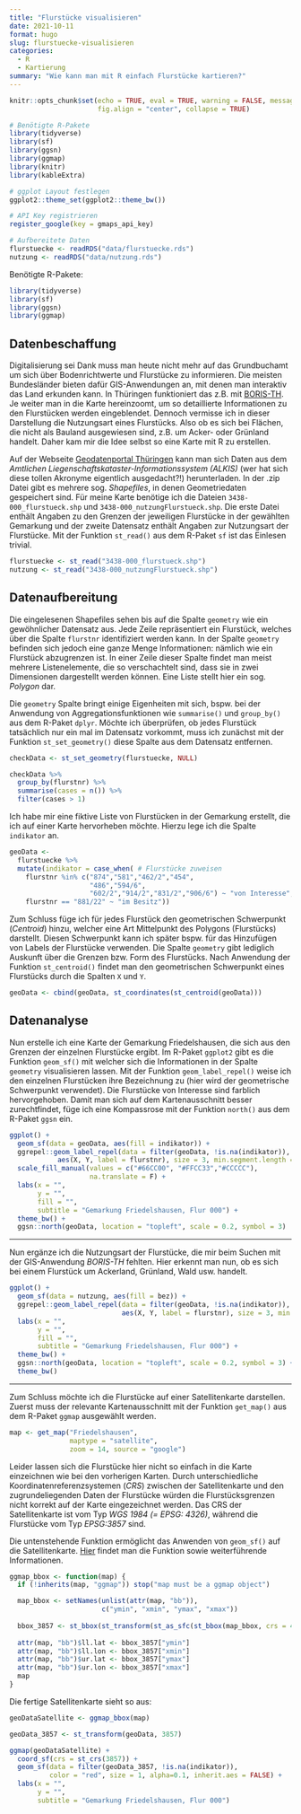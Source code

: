 ```yaml
---
title: "Flurstücke visualisieren"
date: 2021-10-11
format: hugo
slug: flurstuecke-visualisieren
categories: 
  - R
  - Kartierung
summary: "Wie kann man mit R einfach Flurstücke kartieren?"
---
```



```r
knitr::opts_chunk$set(echo = TRUE, eval = TRUE, warning = FALSE, message = FALSE,
                      fig.align = "center", collapse = TRUE)

# Benötigte R-Pakete
library(tidyverse)
library(sf)
library(ggsn)
library(ggmap)
library(knitr)
library(kableExtra)

# ggplot Layout festlegen
ggplot2::theme_set(ggplot2::theme_bw())

# API Key registrieren
register_google(key = gmaps_api_key)

# Aufbereitete Daten
flurstuecke <- readRDS("data/flurstuecke.rds")
nutzung <- readRDS("data/nutzung.rds")
```

Benötigte R-Pakete:

```r
library(tidyverse)
library(sf)
library(ggsn)
library(ggmap)
```

## **Datenbeschaffung**

Digitalisierung sei Dank muss man heute nicht mehr auf das Grundbuchamt um sich über Bodenrichtwerte und Flurstücke zu informieren. Die meisten Bundesländer bieten dafür GIS-Anwendungen an, mit denen man interaktiv das Land erkunden kann. In Thüringen funktioniert das z.B. mit [BORIS-TH](https://thueringenviewer.thueringen.de/thviewer/boris.html#). Je weiter man in die Karte hereinzoomt, um so detaillierte Informationen zu den Flurstücken werden eingeblendet. Dennoch vermisse ich in dieser Darstellung die Nutzungsart eines Flurstücks. Also ob es sich bei Flächen, die nicht als Bauland ausgewiesen sind, z.B. um Acker- oder Grünland handelt. Daher kam mir die Idee selbst so eine Karte mit R zu erstellen. 

Auf der Webseite [Geodatenportal Thüringen](https://www.geoportal-th.de/de-de/Downloadbereiche/Download-Offene-Geodaten-Th%C3%BCringen/Download-ALKIS-flurweise) kann man sich Daten aus dem *Amtlichen Liegenschaftskataster-Informationssystem (ALKIS)* (wer hat sich diese tollen Akronyme eigentlich ausgedacht?!) herunterladen. In der .zip Datei gibt es mehrere sog. *Shapefiles*, in denen Geometriedaten gespeichert sind. Für meine Karte benötige ich die Dateien `3438-000_flurstueck.shp` und `3438-000_nutzungFlurstueck.shp`. Die erste Datei enthält Angaben zu den Grenzen der jeweiligen Flurstücke in der gewählten Gemarkung und der zweite Datensatz enthält Angaben zur Nutzungsart der Flurstücke. Mit der Funktion `st_read()` aus dem R-Paket `sf` ist das Einlesen trivial.

```r
flurstuecke <- st_read("3438-000_flurstueck.shp")
nutzung <- st_read("3438-000_nutzungFlurstueck.shp")
```

## **Datenaufbereitung**

Die eingelesenen Shapefiles sehen bis auf die Spalte `geometry` wie ein gewöhnlicher Datensatz aus. Jede Zeile repräsentiert ein Flurstück, welches über die Spalte `flurstnr` identifiziert werden kann. In der Spalte `geometry` befinden sich jedoch eine ganze Menge Informationen: nämlich wie ein Flurstück abzugrenzen ist. In einer Zeile dieser Spalte findet man meist mehrere Listenelemente, die so verschachtelt sind, dass sie in zwei Dimensionen dargestellt werden können. Eine Liste stellt hier ein sog. *Polygon* dar. 

Die `geometry` Spalte bringt einige Eigenheiten mit sich, bspw. bei der Anwendung von Aggregationsfunktionen wie `summarise()` und `group_by()` aus dem R-Paket `dplyr`. Möchte ich überprüfen, ob jedes Flurstück tatsächlich nur ein mal im Datensatz vorkommt, muss ich zunächst mit der Funktion `st_set_geometry()` diese Spalte aus dem Datensatz entfernen.

```r
checkData <- st_set_geometry(flurstuecke, NULL) 

checkData %>% 
  group_by(flurstnr) %>% 
  summarise(cases = n()) %>% 
  filter(cases > 1)
```

Ich habe mir eine fiktive Liste von Flurstücken in der Gemarkung erstellt, die ich auf einer Karte hervorheben möchte. Hierzu lege ich die Spalte `indikator` an.

```r
geoData <- 
  flurstuecke %>%
  mutate(indikator = case_when( # Flurstücke zuweisen
    flurstnr %in% c("874","581","462/2","454",
                    "486","594/6",
                    "602/2","914/2","831/2","906/6") ~ "von Interesse",
    flurstnr == "881/22" ~ "im Besitz")) 
```

Zum Schluss füge ich für jedes Flurstück den geometrischen Schwerpunkt (*Centroid*) hinzu, welcher eine Art Mittelpunkt des Polygons (Flurstücks) darstellt. Diesen Schwerpunkt kann ich später bspw. für das Hinzufügen von Labels der Flurstücke verwenden. Die Spalte `geometry` gibt lediglich Auskunft über die Grenzen bzw. Form des Flurstücks. Nach Anwendung der Funktion `st_centroid()` findet man den geometrischen Schwerpunkt eines Flurstücks durch die Spalten `X` und `Y`. 

```r
geoData <- cbind(geoData, st_coordinates(st_centroid(geoData))) 
```

## **Datenanalyse**

Nun erstelle ich eine Karte der Gemarkung Friedelshausen, die sich aus den Grenzen der einzelnen Flurstücke ergibt. Im R-Paket `ggplot2` gibt es die Funktion `geom_sf()` mit welcher sich die Informationen in der Spalte `geometry` visualisieren lassen. Mit der Funktion `geom_label_repel()` weise ich den einzelnen Flurstücken ihre Bezeichnung zu (hier wird der geometrische Schwerpunkt verwendet). Die Flurstücke von Interesse sind farblich hervorgehoben. Damit man sich auf dem Kartenausschnitt besser zurechtfindet, füge ich eine Kompassrose mit der Funktion `north()` aus dem R-Paket `ggsn` ein.

```r
ggplot() + 
  geom_sf(data = geoData, aes(fill = indikator)) +
  ggrepel::geom_label_repel(data = filter(geoData, !is.na(indikator)), 
            aes(X, Y, label = flurstnr), size = 3, min.segment.length = 0) +
  scale_fill_manual(values = c("#66CC00", "#FFCC33","#CCCCC"),
                    na.translate = F) +
  labs(x = "",
       y = "",
       fill = "",
       subtitle = "Gemarkung Friedelshausen, Flur 000") +
  theme_bw() +
  ggsn::north(geoData, location = "topleft", scale = 0.2, symbol = 3)
```

***

Nun ergänze ich die Nutzungsart der Flurstücke, die mir beim Suchen mit der GIS-Anwendung *BORIS-TH* fehlten. Hier erkennt man nun, ob es sich bei einem Flurstück um Ackerland, Grünland, Wald usw. handelt.

```r
ggplot() + 
  geom_sf(data = nutzung, aes(fill = bez)) +
  ggrepel::geom_label_repel(data = filter(geoData, !is.na(indikator)), 
                            aes(X, Y, label = flurstnr), size = 3, min.segment.length = 0) +
  labs(x = "",
       y = "",
       fill = "",
       subtitle = "Gemarkung Friedelshausen, Flur 000") +
  theme_bw() +
  ggsn::north(geoData, location = "topleft", scale = 0.2, symbol = 3) +
  theme_bw()
```

***

Zum Schluss möchte ich die Flurstücke auf einer Satellitenkarte darstellen. Zuerst muss der relevante Kartenausschnitt mit der Funktion `get_map()` aus dem R-Paket `ggmap` ausgewählt werden.

```r
map <- get_map("Friedelshausen", 
               maptype = "satellite", 
               zoom = 14, source = "google")
```

Leider lassen sich die Flurstücke hier nicht so einfach in die Karte einzeichnen wie bei den vorherigen Karten. Durch unterschiedliche Koordinatenreferenzsystemen (*CRS*) zwischen der Satellitenkarte und den zugrundeliegenden Daten der Flurstücke würden die Flurstücksgrenzen nicht korrekt auf der Karte eingezeichnet werden. Das CRS der Satellitenkarte ist vom Typ *WGS 1984 (= EPSG: 4326)*, während die Flurstücke vom Typ *EPSG:3857* sind.

Die untenstehende Funktion ermöglicht das Anwenden von `geom_sf()` auf die Satellitenkarte. [Hier](https://stackoverflow.com/questions/47749078/how-to-put-a-geom-sf-produced-map-on-top-of-a-ggmap-produced-raster) findet man die Funktion sowie weiterführende Informationen.

```r
ggmap_bbox <- function(map) {
  if (!inherits(map, "ggmap")) stop("map must be a ggmap object")

  map_bbox <- setNames(unlist(attr(map, "bb")), 
                       c("ymin", "xmin", "ymax", "xmax"))
  
  bbox_3857 <- st_bbox(st_transform(st_as_sfc(st_bbox(map_bbox, crs = 4326)), 3857))
  
  attr(map, "bb")$ll.lat <- bbox_3857["ymin"]
  attr(map, "bb")$ll.lon <- bbox_3857["xmin"]
  attr(map, "bb")$ur.lat <- bbox_3857["ymax"]
  attr(map, "bb")$ur.lon <- bbox_3857["xmax"]
  map
}
```

Die fertige Satellitenkarte sieht so aus:

```r
geoDataSatellite <- ggmap_bbox(map)

geoData_3857 <- st_transform(geoData, 3857)

ggmap(geoDataSatellite) + 
  coord_sf(crs = st_crs(3857)) +
  geom_sf(data = filter(geoData_3857, !is.na(indikator)), 
          color = "red", size = 1, alpha=0.1, inherit.aes = FALSE) +
  labs(x = "",
       y = "",
       subtitle = "Gemarkung Friedelshausen, Flur 000")
```

